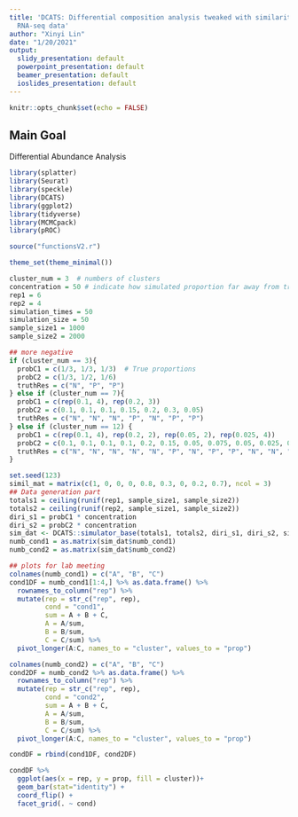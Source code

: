 ```yaml
---
title: 'DCATS: Differential composition analysis tweaked with similarity in single-cell
  RNA-seq data'
author: "Xinyi Lin"
date: "1/20/2021"
output:
  slidy_presentation: default
  powerpoint_presentation: default
  beamer_presentation: default
  ioslides_presentation: default
---
```


```r
knitr::opts_chunk$set(echo = FALSE)
```

## Main Goal

Differential Abundance Analysis

```r
library(splatter)
library(Seurat)
library(speckle)
library(DCATS)
library(ggplot2)
library(tidyverse)
library(MCMCpack)
library(pROC)
```

```r
source("functionsV2.r")
```

```r
theme_set(theme_minimal())
```

```r
cluster_num = 3  # numbers of clusters
concentration = 50 # indicate how simulated proportion far away from true, the larger the closer
rep1 = 6
rep2 = 4
simulation_times = 50
simulation_size = 50
sample_size1 = 1000
sample_size2 = 2000
```

```r
## more negative
if (cluster_num == 3){
  probC1 = c(1/3, 1/3, 1/3)  # True proportions
  probC2 = c(1/3, 1/2, 1/6)
  truthRes = c("N", "P", "P")
} else if (cluster_num == 7){
  probC1 = c(rep(0.1, 4), rep(0.2, 3))
  probC2 = c(0.1, 0.1, 0.1, 0.15, 0.2, 0.3, 0.05)
  truthRes = c("N", "N", "N", "P", "N", "P", "P")
} else if (cluster_num == 12) {
  probC1 = c(rep(0.1, 4), rep(0.2, 2), rep(0.05, 2), rep(0.025, 4))
  probC2 = c(0.1, 0.1, 0.1, 0.1, 0.2, 0.15, 0.05, 0.075, 0.05, 0.025, 0.025, 0.025)
  truthRes = c("N", "N", "N", "N", "N", "P", "N", "P", "P", "N", "N", "N")
}
```

```r
set.seed(123)
simil_mat = matrix(c(1, 0, 0, 0, 0.8, 0.3, 0, 0.2, 0.7), ncol = 3)
## Data generation part
totals1 = ceiling(runif(rep1, sample_size1, sample_size2))
totals2 = ceiling(runif(rep2, sample_size1, sample_size2))
diri_s1 = probC1 * concentration
diri_s2 = probC2 * concentration
sim_dat <- DCATS::simulator_base(totals1, totals2, diri_s1, diri_s2, simil_mat)
numb_cond1 = as.matrix(sim_dat$numb_cond1)
numb_cond2 = as.matrix(sim_dat$numb_cond2)
```

```r
## plots for lab meeting
colnames(numb_cond1) = c("A", "B", "C")
cond1DF = numb_cond1[1:4,] %>% as.data.frame() %>% 
  rownames_to_column("rep") %>% 
  mutate(rep = str_c("rep", rep),
         cond = "cond1",
         sum = A + B + C,
         A = A/sum,
         B = B/sum,
         C = C/sum) %>% 
  pivot_longer(A:C, names_to = "cluster", values_to = "prop")

colnames(numb_cond2) = c("A", "B", "C")
cond2DF = numb_cond2 %>% as.data.frame() %>% 
  rownames_to_column("rep") %>% 
  mutate(rep = str_c("rep", rep),
         cond = "cond2",
         sum = A + B + C,
         A = A/sum,
         B = B/sum,
         C = C/sum) %>% 
  pivot_longer(A:C, names_to = "cluster", values_to = "prop")

condDF = rbind(cond1DF, cond2DF)
```

```r
condDF %>% 
  ggplot(aes(x = rep, y = prop, fill = cluster))+
  geom_bar(stat="identity") + 
  coord_flip() + 
  facet_grid(. ~ cond)
```


